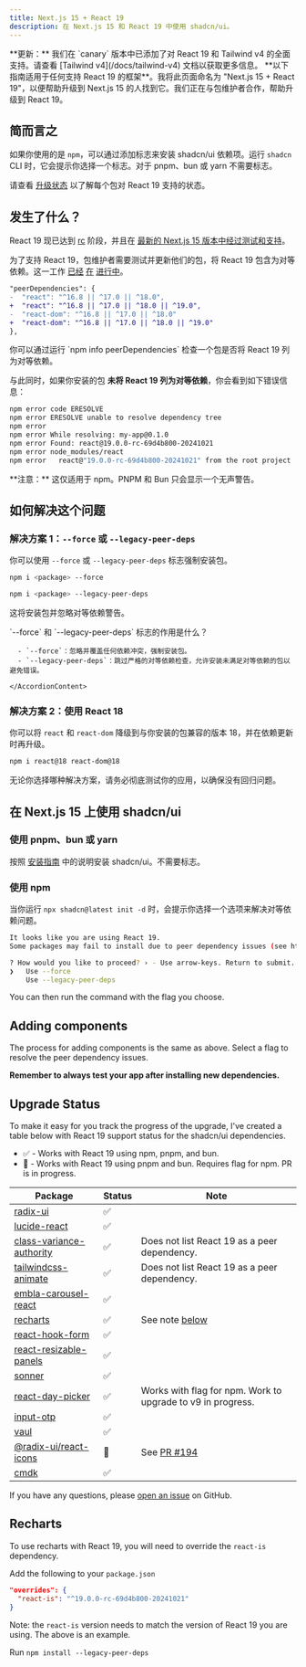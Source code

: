 ```yaml
---
title: Next.js 15 + React 19
description: 在 Next.js 15 和 React 19 中使用 shadcn/ui。
---
```


<Callout className="bg-blue-50 border-blue-600 dark:border-blue-900 dark:bg-blue-950 mb-6 [&_code]:bg-blue-100 dark:[&_code]:bg-blue-900">
  **更新：** 我们在 `canary` 版本中已添加了对 React 19 和 Tailwind v4 的全面支持。请查看 [Tailwind v4](/docs/tailwind-v4) 文档以获取更多信息。
</Callout>

<Callout>
  **以下指南适用于任何支持 React 19 的框架**。我将此页面命名为 "Next.js 15 + React 19"，以便帮助升级到 Next.js 15 的人找到它。我们正在与包维护者合作，帮助升级到 React 19。
</Callout>

## 简而言之

如果你使用的是 `npm`，可以通过添加标志来安装 shadcn/ui 依赖项。运行 `shadcn` CLI 时，它会提示你选择一个标志。对于 pnpm、bun 或 yarn 不需要标志。

请查看 [升级状态](#upgrade-status) 以了解每个包对 React 19 支持的状态。

## 发生了什么？

React 19 现已达到 [rc](https://www.npmjs.com/package/react?activeTab=versions) 阶段，并且在 [最新的 Next.js 15 版本中经过测试和支持](https://nextjs.org/blog/next-15#react-19)。

为了支持 React 19，包维护者需要测试并更新他们的包，将 React 19 包含为对等依赖。这一工作 [已经](https://github.com/radix-ui/primitives/pull/2952) [在](https://github.com/pacocoursey/cmdk/pull/318) [进行中](https://github.com/emilkowalski/vaul/pull/498)。

```diff /^19.0/
"peerDependencies": {
-  "react": "^16.8 || ^17.0 || ^18.0",
+  "react": "^16.8 || ^17.0 || ^18.0 || ^19.0",
-  "react-dom": "^16.8 || ^17.0 || ^18.0"
+  "react-dom": "^16.8 || ^17.0 || ^18.0 || ^19.0"
},
```

<Callout>
  你可以通过运行 `npm info <package> peerDependencies` 检查一个包是否将 React 19 列为对等依赖。
</Callout>

与此同时，如果你安装的包 **未将 React 19 列为对等依赖**，你会看到如下错误信息：

```bash
npm error code ERESOLVE
npm error ERESOLVE unable to resolve dependency tree
npm error
npm error While resolving: my-app@0.1.0
npm error Found: react@19.0.0-rc-69d4b800-20241021
npm error node_modules/react
npm error   react@"19.0.0-rc-69d4b800-20241021" from the root project
```

<Callout>
  **注意：** 这仅适用于 npm。PNPM 和 Bun 只会显示一个无声警告。
</Callout>

## 如何解决这个问题

### 解决方案 1：`--force` 或 `--legacy-peer-deps`

你可以使用 `--force` 或 `--legacy-peer-deps` 标志强制安装包。

```bash
npm i <package> --force

npm i <package> --legacy-peer-deps
```

这将安装包并忽略对等依赖警告。

<Accordion type="multiple">
  <AccordionItem value="flags">
    <AccordionTrigger className="font-medium">
      `--force` 和 `--legacy-peer-deps` 标志的作用是什么？
    </AccordionTrigger>
    <AccordionContent className="[&_ul]:mt-0">

      - `--force`：忽略并覆盖任何依赖冲突，强制安装包。
      - `--legacy-peer-deps`：跳过严格的对等依赖检查，允许安装未满足对等依赖的包以避免错误。

    </AccordionContent>
  </AccordionItem>
</Accordion>

### 解决方案 2：使用 React 18

你可以将 `react` 和 `react-dom` 降级到与你安装的包兼容的版本 18，并在依赖更新时再升级。

```bash
npm i react@18 react-dom@18
```

无论你选择哪种解决方案，请务必彻底测试你的应用，以确保没有回归问题。

## 在 Next.js 15 上使用 shadcn/ui

### 使用 pnpm、bun 或 yarn

按照 [安装指南](/docs/installation/next) 中的说明安装 shadcn/ui。不需要标志。

### 使用 npm

当你运行 `npx shadcn@latest init -d` 时，会提示你选择一个选项来解决对等依赖问题。

```bash
It looks like you are using React 19.
Some packages may fail to install due to peer dependency issues (see https://ui.shadcn.com/react-19).

? How would you like to proceed? › - Use arrow-keys. Return to submit.
❯   Use --force
    Use --legacy-peer-deps
```

You can then run the command with the flag you choose.

## Adding components

The process for adding components is the same as above. Select a flag to resolve the peer dependency issues.

**Remember to always test your app after installing new dependencies.**

## Upgrade Status

To make it easy for you track the progress of the upgrade, I've created a table below with React 19 support status for the shadcn/ui dependencies.

- ✅ - Works with React 19 using npm, pnpm, and bun.
- 🚧 - Works with React 19 using pnpm and bun. Requires flag for npm. PR is in progress.

| Package                                                                            | Status | Note                                                        |
| ---------------------------------------------------------------------------------- | ------ | ----------------------------------------------------------- |
| [radix-ui](https://www.npmjs.com/package/@radix-ui/react-icons)                    | ✅     |                                                             |
| [lucide-react](https://www.npmjs.com/package/lucide-react)                         | ✅     |                                                             |
| [class-variance-authority](https://www.npmjs.com/package/class-variance-authority) | ✅     | Does not list React 19 as a peer dependency.                |
| [tailwindcss-animate](https://www.npmjs.com/package/tailwindcss-animate)           | ✅     | Does not list React 19 as a peer dependency.                |
| [embla-carousel-react](https://www.npmjs.com/package/embla-carousel-react)         | ✅     |                                                             |
| [recharts](https://www.npmjs.com/package/recharts)                                 | ✅     | See note [below](#recharts)                                 |
| [react-hook-form](https://www.npmjs.com/package/react-hook-form)                   | ✅     |                                                             |
| [react-resizable-panels](https://www.npmjs.com/package/react-resizable-panels)     | ✅     |                                                             |
| [sonner](https://www.npmjs.com/package/sonner)                                     | ✅     |                                                             |
| [react-day-picker](https://www.npmjs.com/package/react-day-picker)                 | ✅     | Works with flag for npm. Work to upgrade to v9 in progress. |
| [input-otp](https://www.npmjs.com/package/input-otp)                               | ✅     |                                                             |
| [vaul](https://www.npmjs.com/package/vaul)                                         | ✅     |                                                             |
| [@radix-ui/react-icons](https://www.npmjs.com/package/@radix-ui/react-icons)       | 🚧     | See [PR #194](https://github.com/radix-ui/icons/pull/194)   |
| [cmdk](https://www.npmjs.com/package/cmdk)                                         | ✅     |                                                             |

If you have any questions, please [open an issue](https://github.com/shadcn/ui/issues) on GitHub.

## Recharts

To use recharts with React 19, you will need to override the `react-is` dependency.

<Steps>

<Step>Add the following to your `package.json`</Step>

```json title="package.json"
"overrides": {
  "react-is": "^19.0.0-rc-69d4b800-20241021"
}
```

Note: the `react-is` version needs to match the version of React 19 you are using. The above is an example.

<Step>Run `npm install --legacy-peer-deps`</Step>

</Steps>
